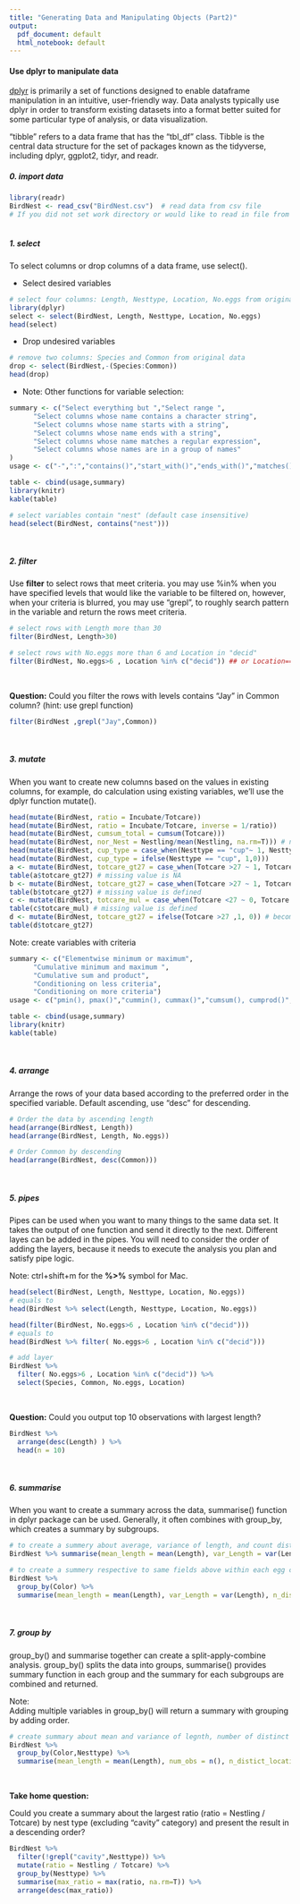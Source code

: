 ```yaml
---
title: "Generating Data and Manipulating Objects (Part2)"
output:
  pdf_document: default
  html_notebook: default
---
```


#### Use dplyr to manipulate data
[dplyr](https://en.wikipedia.org/wiki/Dplyr) is primarily a set of functions designed to enable dataframe manipulation in an intuitive, user-friendly way. Data analysts typically use dplyr in order to transform existing datasets into a format better suited for some particular type of analysis, or data visualization.  

"tibble" refers to a data frame that has the "tbl_df" class. Tibble is the central data structure for the set of packages known as the tidyverse, including dplyr, ggplot2, tidyr, and readr.  

##### 0. import data
```r
library(readr)
BirdNest <- read_csv("BirdNest.csv")  # read data from csv file
# If you did not set work directory or would like to read in file from other folder instead of working directory, specify path above
 
```


##### 1. select 
To select columns or drop columns of a data frame, use select(). 

* Select desired variables
```r
# select four columns: Length, Nesttype, Location, No.eggs from original data, return the first six rows.
library(dplyr)
select <- select(BirdNest, Length, Nesttype, Location, No.eggs)
head(select)
```

* Drop undesired variables  
```r
# remove two columns: Species and Common from original data  
drop <- select(BirdNest,-(Species:Common))
head(drop)
```

* Note: Other functions for variable selection:
```r
summary <- c("Select everything but ","Select range ",
      "Select columns whose name contains a character string",
      "Select columns whose name starts with a string",
      "Select columns whose name ends with a string",
      "Select columns whose name matches a regular expression",
      "Select columns whose names are in a group of names"
)
usage <- c("-",":","contains()","start_with()","ends_with()","matches()","one_of()")

table <- cbind(usage,summary)
library(knitr)
kable(table)

```


```r
# select variables contain "nest" (default case insensitive)
head(select(BirdNest, contains("nest")))

```

<br />   
 
##### 2. filter  
Use **filter** to select rows that meet criteria. you may use %in% when you have specified levels that would like the variable to be filtered on, however, when your criteria is blurred, you may use "grepl", to roughly search pattern in the variable and return the rows meet criteria.    
```r
# select rows with Length more than 30
filter(BirdNest, Length>30)

# select rows with No.eggs more than 6 and Location in "decid"
filter(BirdNest, No.eggs>6 , Location %in% c("decid")) ## or Location=="decid" if just one level

```


<br />   
  
**Question:**
Could you filter the rows with levels contains "Jay" in Common column? (hint: use grepl function)

```r
filter(BirdNest ,grepl("Jay",Common))

```

<br />  

##### 3. mutate  
When you want to create new columns based on the values in existing columns, for example, do calculation using existing variables, we’ll use the dplyr function mutate().  

```r
head(mutate(BirdNest, ratio = Incubate/Totcare))
head(mutate(BirdNest, ratio = Incubate/Totcare, inverse = 1/ratio))
head(mutate(BirdNest, cumsum_total = cumsum(Totcare)))
head(mutate(BirdNest, nor_Nest = Nestling/mean(Nestling, na.rm=T))) # na.rm=T removes the missing value when calculating mean 
head(mutate(BirdNest, cup_type = case_when(Nesttype == "cup"~ 1, Nesttype != "cup"~ 0)))
head(mutate(BirdNest, cup_type = ifelse(Nesttype == "cup", 1,0)))
a <- mutate(BirdNest, totcare_gt27 = case_when(Totcare >27 ~ 1, Totcare <=27~ 0))
table(a$totcare_gt27) # missing value is NA
b <- mutate(BirdNest, totcare_gt27 = case_when(Totcare >27 ~ 1, Totcare <=27~ 0, TRUE ~999)) 
table(b$totcare_gt27) # missing value is defined
c <- mutate(BirdNest, totcare_mul = case_when(Totcare <27 ~ 0, Totcare >=30~ 2, Totcare >= 27 & Totcare <30 ~1))
table(c$totcare_mul) # missing value is defined
d <- mutate(BirdNest, totcare_gt27 = ifelse(Totcare >27 ,1, 0)) # become complex if multiple crtieria
table(d$totcare_gt27)
```

Note: create variables with criteria  

```r
summary <- c("Elementwise minimum or maximum",
      "Cumulative minimum and maximum ",
      "Cumulative sum and product",
      "Conditioning on less criteria",
      "Conditioning on more criteria")
usage <- c("pmin(), pmax()","cummin(), cummax()","cumsum(), cumprod()","ifelse","case_when")

table <- cbind(usage,summary)
library(knitr)
kable(table)

```
<br />  

##### 4. arrange  
Arrange the rows of your data based according to the preferred order in the specified variable. Default ascending, use "desc" for descending.
```r
# Order the data by ascending length
head(arrange(BirdNest, Length))
head(arrange(BirdNest, Length, No.eggs))

# Order Common by descending
head(arrange(BirdNest, desc(Common)))
```

<br />  


##### 5. pipes  
Pipes can be used when you want to many things to the same data set. It takes the output of one function and send it directly to the next. Different layes can be added in the pipes. You will need to consider the order of adding the layers, because it needs to execute the analysis you plan and satisfy pipe logic.  

Note: ctrl+shift+m for the **%>%** symbol for Mac.  

```r
head(select(BirdNest, Length, Nesttype, Location, No.eggs))
# equals to
head(BirdNest %>% select(Length, Nesttype, Location, No.eggs))

head(filter(BirdNest, No.eggs>6 , Location %in% c("decid")))
# equals to
head(BirdNest %>% filter( No.eggs>6 , Location %in% c("decid")))

# add layer
BirdNest %>% 
  filter( No.eggs>6 , Location %in% c("decid")) %>% 
  select(Species, Common, No.eggs, Location)

```

<br />    

**Question:**
Could you output top 10 observations with largest length? 

```r
BirdNest %>%
  arrange(desc(Length) ) %>% 
  head(n = 10)

```
<br />  

##### 6. summarise  
When you want to create a summary across the data, summarise() function in dplyr package can be used. Generally, it often combines with group_by, which creates a summary by subgroups. 
```r
# to create a summery about average, variance of length, and count distinct egg color 
BirdNest %>% summarise(mean_length = mean(Length), var_Length = var(Length), n_distict_color = n_distinct(Color))  

# to create a summery respective to same fields above within each egg color.
BirdNest %>% 
  group_by(Color) %>% 
  summarise(mean_length = mean(Length), var_Length = var(Length), n_distict_color = n_distinct(Color)) 

```
<br />  

##### 7. group by  
group_by() and summarise together can create a split-apply-combine analysis. group_by() splits the data into groups, summarise() provides summary function in each group and the summary for each subgroups are combined and returned.   

Note:  
Adding multiple variables in group_by() will return a summary with grouping by adding order.
```r
# create summary about mean and variance of legnth, number of distinct location by color and nesttype
BirdNest %>% 
  group_by(Color,Nesttype) %>% 
  summarise(mean_length = mean(Length), num_obs = n(), n_distict_location = n_distinct(Location))
```
<br />  

**Take home question:  **

Could you create a summary about the largest ratio (ratio = Nestling / Totcare) by nest type (excluding "cavity" category) and present the result in a descending order?

```r
BirdNest %>% 
  filter(!grepl("cavity",Nesttype)) %>% 
  mutate(ratio = Nestling / Totcare) %>% 
  group_by(Nesttype) %>% 
  summarise(max_ratio = max(ratio, na.rm=T)) %>%
  arrange(desc(max_ratio)) 

```
